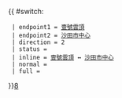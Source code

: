 {{ #switch: {{{format|}}}
  | endpoint1 = [[壹號雲頂]]
  | endpoint2 = [[沙田市中心]]
  | direction = 2
  | status =
  | inline = [[壹號雲頂]] ↔ [[沙田市中心]]
  | normal =
  | full =
}}<noinclude>[[category:新界居民巴士路線模板|8]]</noinclude>